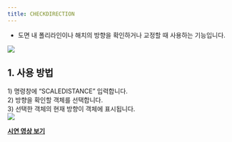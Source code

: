 ```yaml
---
title: CHECKDIRECTION
---
```



[image1]: ../../../../../assets/images/commands/checkdirection/image1.png
[image2]: ../../../../../assets/images/commands/checkdirection/image2.png

* 도면 내 폴리라인이나 해치의 방향을 확인하거나 교정할 때 사용하는 기능입니다.

![][image1]

## **1\. 사용 방법**

1\) 명령창에 “SCALEDISTANCE” 입력합니다.  
2\) 방향을 확인할 객체를 선택합니다.  
3\) 선택한 객체의 현재 방향이 객체에 표시됩니다.  
![][image2]

[**<Icon name="youtube" class="emoji"/> 시연 영상 보기**]()
